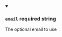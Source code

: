 
<details className="config-field" data-expandable="false" open>
<summary>

### `email` <span class="config-field-required" data-required="false">required</span> <span class="config-field-type">string</span> <span class="config-field-default"></span>

The optional email to use

</summary>



</details>
